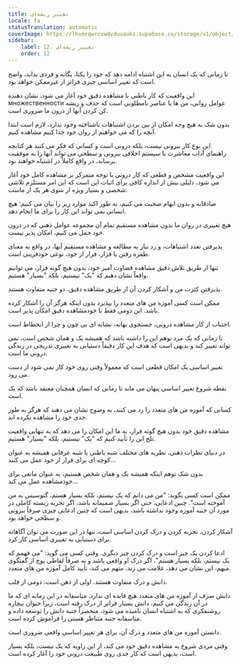```yaml
---
title: تغییر ریشه‌ای
locale: fa
statusTranslation: automatic
coverImage: https://lhvmrqwrcowdvduuaukz.supabase.co/storage/v1/object/public/strapi-uploads/small_cover-tratado-de-psicologia-revolucionaria.webp-5e15e1cec4e0ebebcde5d7fc7565d8fd.webp
sidebar:
    label: 12. تغییر ریشه‌ای
    order: 12
---
```

تا زمانی که یک انسان به این اشتباه ادامه دهد که خود را یکتا، یگانه و فردی بداند، واضح است که تغییر اساسی چیزی فراتر از غیرممکن خواهد بود.

این واقعیت که کار باطنی با مشاهده دقیق خود آغاز می شود، نشان دهنده множественности عوامل روانی، من ها یا عناصر نامطلوبی است که حذف و ریشه کن کردن آنها از درون ما ضروری است.

بدون شک به هیچ وجه امکان از بین بردن اشتباهات ناشناخته وجود ندارد، لازم است ابتدا آنچه را که می خواهیم از روان خود جدا کنیم مشاهده کنیم.

این نوع کار بیرونی نیست، بلکه درونی است و کسانی که فکر می کنند هر کتابچه راهنمای آداب معاشرت یا سیستم اخلاقی بیرونی و سطحی می تواند آنها را به موفقیت برساند، در واقع کاملاً در اشتباه خواهند بود.

این واقعیت مشخص و قطعی که کار درونی با توجه متمرکز بر مشاهده کامل خود آغاز می شود، دلیلی بیش از اندازه کافی برای اثبات این است که این امر مستلزم تلاشی شخصی و بسیار ویژه از سوی هر یک از ماست.

صادقانه و بدون ابهام صحبت می کنیم، به طور اکید موارد زیر را بیان می کنیم: هیچ انسانی نمی تواند این کار را برای ما انجام دهد.

هیچ تغییری در روان ما بدون مشاهده مستقیم تمام آن مجموعه عوامل ذهنی که در درون خود حمل می کنیم، امکان پذیر نیست.

پذیرفتن تعدد اشتباهات، و رد نیاز به مطالعه و مشاهده مستقیم آنها، در واقع به معنای طفره رفتن یا فرار، فرار از خود، نوعی خودفریبی است.

تنها از طریق تلاش دقیق مشاهده قضاوت آمیز خود، بدون هیچ گونه فرار، می توانیم واقعاً نشان دهیم که "یک" نیستیم، بلکه "بسیار" هستیم.

پذیرفتن کثرت من و آشکار کردن آن از طریق مشاهده دقیق، دو جنبه متفاوت هستند.

ممکن است کسی آموزه من های متعدد را بپذیرد بدون اینکه هرگز آن را آشکار کرده باشد. این دومی فقط با خودمشاهده دقیق امکان پذیر است.

اجتناب از کار مشاهده درونی، جستجوی بهانه، نشانه ای بی چون و چرا از انحطاط است.

تا زمانی که یک مرد توهم این را داشته باشد که همیشه یک و همان شخص است، نمی تواند تغییر کند و بدیهی است که هدف این کار دقیقاً دستیابی به تغییری تدریجی در زندگی درونی ما است.

تغییر اساسی یک امکان قطعی است که معمولاً وقتی روی خود کار نمی شود از دست می رود.

نقطه شروع تغییر اساسی پنهان می ماند تا زمانی که انسان همچنان معتقد باشد که یک است.

کسانی که آموزه من های متعدد را رد می کنند، به وضوح نشان می دهند که هرگز به طور جدی خود را مشاهده نکرده اند.

مشاهده دقیق خود بدون هیچ گونه فرار، به ما این امکان را می دهد که به تنهایی واقعیت تلخ این را تأیید کنیم که "یک" نیستیم، بلکه "بسیار" هستیم.

در دنیای نظرات ذهنی، نظریه های مختلف شبه باطنی یا شبه عرفانی همیشه به عنوان کوچه ای برای فرار از خود عمل می کنند...

بدون شک توهم اینکه همیشه یک و همان شخص هستیم، به عنوان مانعی برای خودمشاهده عمل می کند...

ممکن است کسی بگوید: "من می دانم که یک نیستم، بلکه بسیار هستم، گنوسیس به من آموخته است". چنین ادعایی، حتی اگر بسیار صمیمانه باشد، اگر تجربه زیسته کاملی در مورد آن جنبه آموزه وجود نداشته باشد، بدیهی است که چنین ادعایی چیزی صرفاً بیرونی و سطحی خواهد بود.

آشکار کردن، تجربه کردن و درک کردن اساسی است، تنها در این صورت می توان آگاهانه برای دستیابی به تغییری اساسی کار کرد.

ادعا کردن یک چیز است و درک کردن چیز دیگری. وقتی کسی می گوید: "می فهمم که یک نیستم، بلکه بسیار هستم"، اگر درک او واقعی باشد و نه صرفاً لفاظی پوچ از گفتگوی مبهم، این نشان می دهد، علامت می زند، متهم می کند، تأیید کامل آموزه من های متعدد.

دانش و درک متفاوت هستند. اولی از ذهن است، دومی از قلب.

دانش صرف از آموزه من های متعدد هیچ فایده ای ندارد. متاسفانه در این زمانه ای که ما در آن زندگی می کنیم، دانش بسیار فراتر از درک رفته است، زیرا حیوان بیچاره روشنفکری که به اشتباه انسان نامیده می شود، منحصراً جنبه دانش را توسعه داده و متاسفانه جنبه متناظر هستی را فراموش کرده است.

دانستن آموزه من های متعدد و درک آن، برای هر تغییر اساسی واقعی ضروری است.

وقتی مردی شروع به مشاهده دقیق خود می کند، از این زاویه که یک نیست، بلکه بسیار است، بدیهی است که کار جدی روی طبیعت درونی خود را آغاز کرده است.

